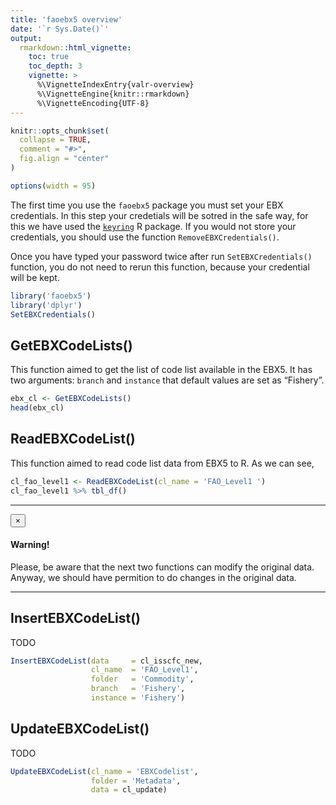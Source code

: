 ```yaml
---
title: 'faoebx5 overview'
date: '`r Sys.Date()`'
output:
  rmarkdown::html_vignette:
    toc: true
    toc_depth: 3
    vignette: >
      %\VignetteIndexEntry{valr-overview}
      %\VignetteEngine{knitr::rmarkdown}
      %\VignetteEncoding{UTF-8}
---
```


```r
knitr::opts_chunk$set(
  collapse = TRUE,
  comment = "#>",
  fig.align = "center"
)

options(width = 95)
```

The first time you use the `faoebx5` package you must set your EBX credentials. In this step your credetials will be sotred in the safe way, for this we have used the [`keyring`](https://CRAN.R-project.org/package=keyring) R package. If you would not store your credentials, you should use the function `RemoveEBXCredentials()`.

Once you have typed your password twice after run `SetEBXCredentials()` function, you do not need to rerun this function, because your credential will be kept.

```r
library('faoebx5')
library('dplyr')
SetEBXCredentials()
```

## GetEBXCodeLists()

This function aimed to get the list of code list available in the EBX5. It has two arguments: `branch` and `instance` that default values are set as <span class="badge badge-danger">"Fishery"</span>.

```r
ebx_cl <- GetEBXCodeLists()
head(ebx_cl)
```

## ReadEBXCodeList()

This function aimed to read code list data from EBX5 to R. As we can see, 

```r
cl_fao_level1 <- ReadEBXCodeList(cl_name = 'FAO_Level1 ')
cl_fao_level1 %>% tbl_df()
```

<hr>

<div class="alert alert-dismissible alert-warning">
  <button type="button" class="close" data-dismiss="alert">&times;</button>
  <h4 class="alert-heading">Warning!</h4>
  <p class="mb-0">Please, be aware that the next two functions can modify the original data. Anyway, we should have permition to do changes in the original data.</p>
</div>

<hr>

## InsertEBXCodeList()

TODO

```r
InsertEBXCodeList(data     = cl_isscfc_new,
                  cl_name  = 'FAO_Level1',
                  folder   = 'Commodity',
                  branch   = 'Fishery',
                  instance = 'Fishery')
```

## UpdateEBXCodeList()

TODO

```r
UpdateEBXCodeList(cl_name = 'EBXCodelist',
                  folder = 'Metadata',
                  data = cl_update)
```
